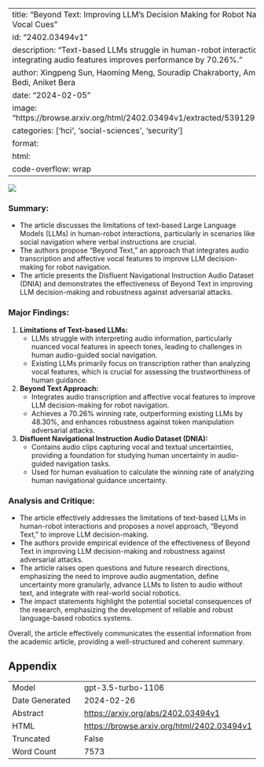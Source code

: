 
---
title: "Beyond Text: Improving LLM's Decision Making for Robot Navigation via Vocal Cues"
id: "2402.03494v1"
description: "Text-based LLMs struggle in human-robot interaction, but integrating audio features improves performance by 70.26%."
author: Xingpeng Sun, Haoming Meng, Souradip Chakraborty, Amrit Singh Bedi, Aniket Bera
date: "2024-02-05"
image: "https://browse.arxiv.org/html/2402.03494v1/extracted/5391291/cover.png"
categories: ['hci', 'social-sciences', 'security']
format:
  html:
    code-overflow: wrap
---

![](https://browse.arxiv.org/html/2402.03494v1/extracted/5391291/cover.png)

### Summary:
- The article discusses the limitations of text-based Large Language Models (LLMs) in human-robot interactions, particularly in scenarios like social navigation where verbal instructions are crucial.
- The authors propose "Beyond Text," an approach that integrates audio transcription and affective vocal features to improve LLM decision-making for robot navigation.
- The article presents the Disfluent Navigational Instruction Audio Dataset (DNIA) and demonstrates the effectiveness of Beyond Text in improving LLM decision-making and robustness against adversarial attacks.

### Major Findings:
1. **Limitations of Text-based LLMs:**
   - LLMs struggle with interpreting audio information, particularly nuanced vocal features in speech tones, leading to challenges in human audio-guided social navigation.
   - Existing LLMs primarily focus on transcription rather than analyzing vocal features, which is crucial for assessing the trustworthiness of human guidance.

2. **Beyond Text Approach:**
   - Integrates audio transcription and affective vocal features to improve LLM decision-making for robot navigation.
   - Achieves a 70.26% winning rate, outperforming existing LLMs by 48.30%, and enhances robustness against token manipulation adversarial attacks.

3. **Disfluent Navigational Instruction Audio Dataset (DNIA):**
   - Contains audio clips capturing vocal and textual uncertainties, providing a foundation for studying human uncertainty in audio-guided navigation tasks.
   - Used for human evaluation to calculate the winning rate of analyzing human navigational guidance uncertainty.

### Analysis and Critique:
- The article effectively addresses the limitations of text-based LLMs in human-robot interactions and proposes a novel approach, "Beyond Text," to improve LLM decision-making.
- The authors provide empirical evidence of the effectiveness of Beyond Text in improving LLM decision-making and robustness against adversarial attacks.
- The article raises open questions and future research directions, emphasizing the need to improve audio augmentation, define uncertainty more granularly, advance LLMs to listen to audio without text, and integrate with real-world social robotics.
- The impact statements highlight the potential societal consequences of the research, emphasizing the development of reliable and robust language-based robotics systems.

Overall, the article effectively communicates the essential information from the academic article, providing a well-structured and coherent summary.

## Appendix

|          |          |
|----------|----------|
| Model     | gpt-3.5-turbo-1106       |
| Date Generated     | 2024-02-26       |
| Abstract | [https://arxiv.org/abs/2402.03494v1](https://arxiv.org/abs/2402.03494v1)        |
| HTML     | [https://browse.arxiv.org/html/2402.03494v1](https://browse.arxiv.org/html/2402.03494v1)       |
| Truncated       | False       |
| Word Count       | 7573       |